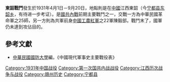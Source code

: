 {{Infobox Military Conflict|
campaign=|
image=|
caption=|
conflict=東韶戰鬥|
partof=[[国共内战|国共内战]]|
date= 1931年4月1日－9月20日|
place=[[中國|中國]]江西東韶|
result=國軍對共軍採包圍戰，雙方數度激戰，各損失數千人，國軍仍未達到攻佔目的|
combatant1=中華民國國民革命軍25師|
combatant2=共軍前身之22軍陳毅部| 
commander1=孫連仲|
commander2=陳毅|
strength1=|
strength2=|
casualties1=數千|
casualties2=數千|
}}
'''東韶戰鬥'''發生於1931年4月1日－9月20日，地點則是在[[中國|中國]]江西東韶（今[[宁都县|宁都县]][[东韶乡|东韶乡]]，有待进一步考证）。是[[國共內戰|國共內戰]]前期主要戰鬥之一，交戰一方為中華民國革命軍之25師，另一方則為共軍前身[[中國工農紅軍|中國工農紅軍]]之22軍陳毅部。戰鬥末了，國軍仍未達到攻佔目的。

==參考文獻==
*[[中華民國|中華民國]][[國防大學_(臺灣)|國防大學]]編，《中國現代軍事史主要戰役表》

{{第一次国共内战}}
[[Category:1931年中国战役|Category:1931年中国战役]]
[[Category:第一次国共内战战役|Category:第一次国共内战战役]]
[[Category:江西历次战争与战役|Category:江西历次战争与战役]]
[[Category:赣州历史|Category:赣州历史]]
[[Category:宁都县|Category:宁都县]]